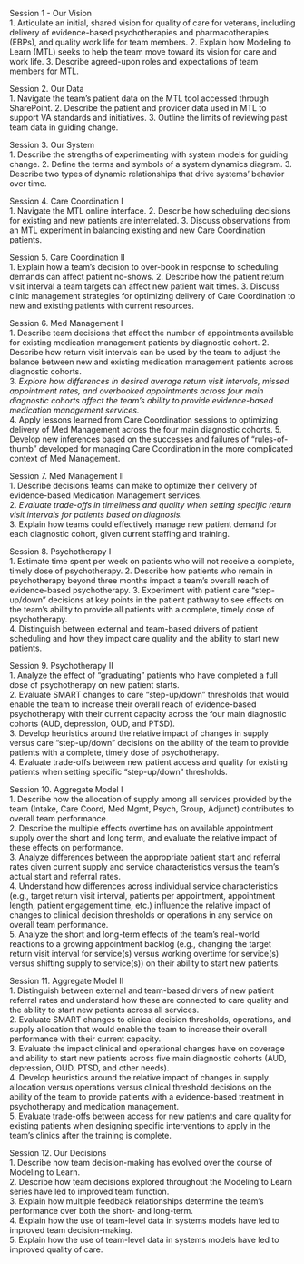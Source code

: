 Session 1 - Our Vision  
1.	Articulate an initial, shared vision for quality of care for veterans, including delivery of evidence-based psychotherapies and pharmacotherapies (EBPs), and quality work life for team members.
2.	Explain how Modeling to Learn (MTL) seeks to help the team move toward its vision for care and work life.
3.	Describe agreed-upon roles and expectations of team members for MTL.

Session 2. Our Data  
1.	Navigate the team’s patient data on the MTL tool accessed through SharePoint. 
2.	Describe the patient and provider data used in MTL to support VA standards and initiatives.
3.	Outline the limits of reviewing past team data in guiding change.

Session 3. Our System  
1.	Describe the strengths of experimenting with system models for guiding change.
2.	Define the terms and symbols of a system dynamics diagram.
3.	Describe two types of dynamic relationships that drive systems’ behavior over time.

Session 4. Care Coordination I  
1.	Navigate the MTL online interface.
2.	Describe how scheduling decisions for existing and new patients are interrelated.
3.	Discuss observations from an MTL experiment in balancing existing and new Care Coordination patients.

Session 5. Care Coordination II  
1.	Explain how a team’s decision to over-book in response to scheduling demands can affect patient no-shows.
2.	Describe how the patient return visit interval a team targets can affect new patient wait times. 
3.	Discuss clinic management strategies for optimizing delivery of Care Coordination to new and existing patients with current resources. 

Session 6. Med Management I  
1.	Describe team decisions that affect the number of appointments available for existing medication management patients by diagnostic cohort. 
2.	Describe how return visit intervals can be used by the team to adjust the balance between new and existing medication management patients across diagnostic cohorts.  
3.	*Explore how differences in desired average return visit intervals, missed appointment rates, and overbooked appointments across four main diagnostic cohorts affect the team’s ability to provide evidence-based medication management services.*  
4.  Apply lessons learned from Care Coordination sessions to optimizing delivery of Med Management across the four main diagnostic cohorts.
5. Develop new inferences based on the successes and failures of "rules-of-thumb" developed for managing Care Coordination in the more complicated context of Med Management.

Session 7. Med Management II  
1.	Describe decisions teams can make to optimize their delivery of evidence-based Medication Management services.  
2.	*Evaluate trade-offs in timeliness and quality when setting specific return visit intervals for patients based on diagnosis.*   
3.	Explain how teams could effectively manage new patient demand for each diagnostic cohort, given current staffing and training.  

Session 8. Psychotherapy I  
1. Estimate time spent per week on patients who will not receive a complete, timely dose of psychotherapy.
2. Describe how patients who remain in psychotherapy beyond three months impact a team’s overall reach of evidence-based psychotherapy. 
3.	Experiment with patient care “step-up/down” decisions at key points in the patient pathway to see effects on the team’s ability to provide all patients with a complete, timely dose of psychotherapy.  
4.	Distinguish between external and team-based drivers of patient scheduling and how they impact care quality and the ability to start new patients.  

Session 9. Psychotherapy II  
1.	Analyze the effect of "graduating" patients who have completed a full dose of psychotherapy on new patient starts.  
2.	Evaluate SMART changes to care “step-up/down” thresholds that would enable the team to increase their overall reach of evidence-based psychotherapy with their current capacity across the four main diagnostic cohorts (AUD, depression, OUD, and PTSD).  
3.	Develop heuristics around the relative impact of changes in supply versus care “step-up/down” decisions on the ability of the team to provide patients with a complete, timely dose of psychotherapy.  
4.	Evaluate trade-offs between new patient access and quality for existing patients when setting specific “step-up/down” thresholds.  

Session 10. Aggregate Model I  
1.	Describe how the allocation of supply among all services provided by the team (Intake, Care Coord, Med Mgmt, Psych, Group, Adjunct) contributes to overall team performance.  
2.	Describe the multiple effects overtime has on available appointment supply over the short and long term, and evaluate the relative impact of these effects on performance.  
3.	Analyze differences between the appropriate patient start and referral rates given current supply and service characteristics versus the team’s actual start and referral rates.  
4.	Understand how differences across individual service characteristics (e.g., target return visit interval, patients per appointment, appointment length, patient engagement time, etc.) influence the relative impact of changes to clinical decision thresholds or operations in any service on overall team performance.   
5.	Analyze the short and long-term effects of the team’s real-world reactions to a growing appointment backlog (e.g., changing the target return visit interval for service(s) versus working overtime for service(s) versus shifting supply to service(s)) on their ability to start new patients.  

Session 11. Aggregate Model II  
1.	Distinguish between external and team-based drivers of new patient referral rates and understand how these are connected to care quality and the ability to start new patients across all services.  
2.	Evaluate SMART changes to clinical decision thresholds, operations, and supply allocation that would enable the team to increase their overall performance with their current capacity.  
3.	Evaluate the impact clinical and operational changes have on coverage and ability to start new patients across five main diagnostic cohorts (AUD, depression, OUD, PTSD, and other needs).   
4.	Develop heuristics around the relative impact of changes in supply allocation versus operations versus clinical threshold decisions on the ability of the team to provide patients with a evidence-based treatment in psychotherapy and medication management.  
5.	Evaluate trade-offs between access for new patients and care quality for existing patients when designing specific interventions to apply in the team’s clinics after the training is complete.  

Session 12. Our Decisions  
1.	Describe how team decision-making has evolved over the course of Modeling to Learn.  
2.	Describe how team decisions explored throughout the Modeling to Learn series have led to improved team function.   
3.	Explain how multiple feedback relationships determine the team’s performance over both the short- and long-term.  
4.	Explain how the use of team-level data in systems models have led to improved team decision-making.  
5.	Explain how the use of team-level data in systems models have led to improved quality of care.  

